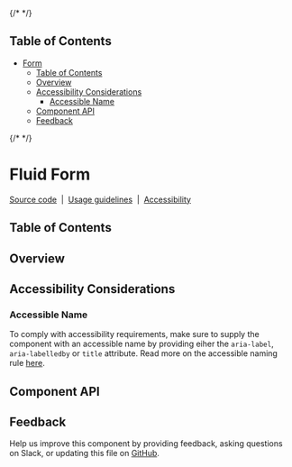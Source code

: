 
<Meta isTemplate />

{/* <!-- START doctoc generated TOC please keep comment here to allow auto update --> <!-- DON'T EDIT THIS SECTION, INSTEAD RE-RUN doctoc TO UPDATE --> */}

## Table of Contents

- [Form](#form)
  - [Table of Contents](#table-of-contents)
  - [Overview](#overview)
  - [Accessibility Considerations](#accessibility-considerations)
    - [Accessible Name](#accessible-name)
  - [Component API](#component-api)
  - [Feedback](#feedback)

{/* <!-- END doctoc generated TOC please keep comment here to allow auto update --> */}

# Fluid Form

[Source code](https://github.com/carbon-design-system/carbon/tree/main/packages/react/src/components/FluidForm)
&nbsp;|&nbsp;
[Usage guidelines](https://www.carbondesignsystem.com/components/form/usage)
&nbsp;|&nbsp;
[Accessibility](https://www.carbondesignsystem.com/components/form/accessibility)

## Table of Contents

## Overview

<Canvas of={FluidFormStories.Default} />

## Accessibility Considerations

### Accessible Name

To comply with accessibility requirements, make sure to supply the component
with an accessible name by providing eiher the `aria-label`, `aria-labelledby`
or `title` attribute. Read more on the accessible naming rule
[here](https://able.ibm.com/rules/archives/latest/doc/en-US/aria_accessiblename_exists.html).

## Component API

<ArgTypes />

## Feedback

Help us improve this component by providing feedback, asking questions on Slack,
or updating this file on
[GitHub](https://github.com/carbon-design-system/carbon/edit/main/packages/react/src/components/FluidForm/FluidForm.mdx).
